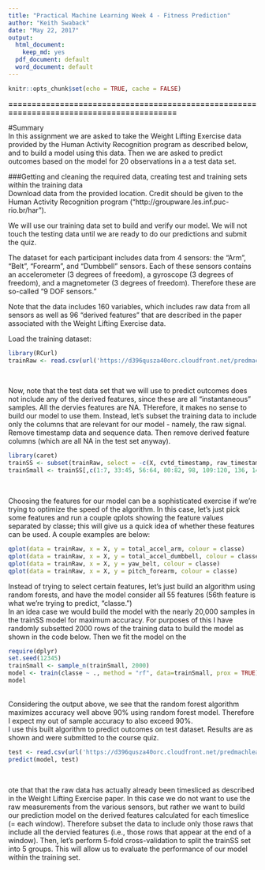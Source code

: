 ---
title: "Practical Machine Learning Week 4 - Fitness Prediction"
author: "Keith Swaback"
date: "May 22, 2017"
output:
  html_document:
    keep_md: yes
  pdf_document: default
  word_document: default
---

```{r setup, include= FALSE}
knitr::opts_chunk$set(echo = TRUE, cache = FALSE)
```
**=========================================================================================**
<br>

#Summary
<br>
In this assignment we are asked to take the Weight Lifting Exercise data provided by the 
Human Activity Recognition program as described below, and to build a model using this data.
Then we are asked to predict outcomes based on the model for 20 observations in a a test data set.

###Getting and cleaning the required data, creating test and training sets within the training data
<br>
Download data from the provided location. Credit should be given to the Human Activity
Recognition program ("http://groupware.les.inf.puc-rio.br/har").

We will use our training data set to build and verify our model. We will not touch the testing data until we are ready
to do our predictions and submit the quiz.

The dataset for each participant includes data from 4 sensors: the "Arm", "Belt", "Forearm", and "Dumbbell" sensors. Each of these sensors contains an accelerometer (3 degrees of freedom), a gyroscope (3 degrees of freedom), and a magnetometer (3 degrees of freedom). Therefore these are so-called "9 DOF sensors."

Note that the data includes 160 variables, which includes raw data from all sensors as well as 96 "derived features" that are described in the paper associated with the Weight Lifting Exercise data.

Load the training dataset:
```{r downloaddata, cache = TRUE}
library(RCurl)
trainRaw <- read.csv(url('https://d396qusza40orc.cloudfront.net/predmachlearn/pml-training.csv'))
```
<br>

Now, note that the test data set that we will use to predict outcomes does not include any of the derived features, since these are all "instantaneous" samples. All the dervies features are NA. THerefore, it makes no sense to build our model to use them. Instead, let's subset the training data to include only the columns that are relevant for our model - namely, the raw signal. Remove timestamp data and sequence data. Then remove derived feature columns (which are all NA in the test set anyway).

```{r subsetdata, cache = TRUE}
library(caret)
trainSS <- subset(trainRaw, select = -c(X, cvtd_timestamp, raw_timestamp_part_1, raw_timestamp_part_2))
trainSmall <- trainSS[,c(1:7, 33:45, 56:64, 80:82, 98, 109:120, 136, 147:156)]
```
<br>

Choosing the features for our model can be a sophisticated exercise if we're trying to optimize the speed of the algorithm. In this case, let's just pick some features and run a couple qplots showing the feature values separated by classe; this will give us a quick idea of whether these features can be used. A couple examples are below:

```{r exploredata, cache = TRUE}
qplot(data = trainRaw, x = X, y = total_accel_arm, colour = classe)
qplot(data = trainRaw, x = X, y = total_accel_dumbbell, colour = classe)
qplot(data = trainRaw, x = X, y = yaw_belt, colour = classe)
qplot(data = trainRaw, x = X, y = pitch_forearm, colour = classe)
```

Instead of trying to select certain features, let's just build an algorithm using random forests, and have the model consider all 55 features (56th feature is what we're trying to predict, "classe.")
<br>
In an idea case we would build the model with the nearly 20,000 samples in the trainSS model for maximum accuracy. For purposes of this I have randomly subsetted 2000 rows of the training data to build the model as shown in the code below. Then we fit the model on the


```{r trainingSmall, cache = TRUE}
require(dplyr)
set.seed(12345)
trainSmall <- sample_n(trainSmall, 2000)
model <- train(classe ~ ., method = "rf", data=trainSmall, prox = TRUE)
model
```
<br>
Considering the output above, we see that the random forest algorithm maximizes accuracy well above 90% using random forest model. Therefore I expect my out of sample accuracy to also exceed 90%.
<br>
I use this built algorithm to predict outcomes on test dataset. Results are as shown and were submitted to the course quiz.


```{r downloadtestingdata, cache = TRUE}
test <- read.csv(url('https://d396qusza40orc.cloudfront.net/predmachlearn/pml-testing.csv'))
predict(model, test)
```
<br>



ote that that the raw data has actually already been timesliced as described in the Weight Lifting Exercise paper. In this case we do not want to use the raw measurements from the various sensors, but rather we want to build our prediction model on the derived features calculated for each timeslice (= each window). Therefore subset the data to include only those raws that include all the dervied features (i.e., those rows that appear at the end of a window). Then, let's perform 5-fold cross-validation to split the trainSS set into 5 groups. This will allow us to evaluate the performance of our model within the training set.



